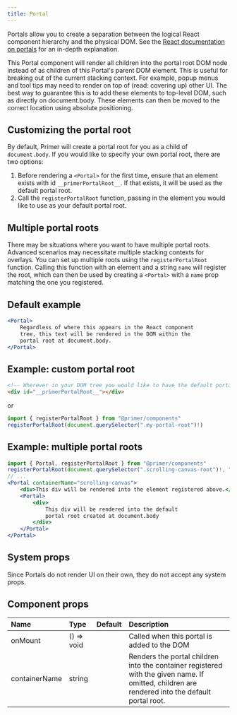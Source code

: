 ```yaml
---
title: Portal
---
```



Portals allow you to create a separation between the logical React component hierarchy and the physical DOM. See the [React documentation on portals](https://reactjs.org/docs/portals.html) for an in-depth explanation.

This Portal component will render all children into the portal root DOM node instead of as children of this Portal's parent DOM element. This is useful for breaking out of the current stacking context. For example, popup menus and tool tips may need to render on top of (read: covering up) other UI. The best way to guarantee this is to add these elements to top-level DOM, such as directly on document.body. These elements can then be moved to the correct location using absolute positioning.

## Customizing the portal root
By default, Primer will create a portal root for you as a child of `document.body`. If you would like to specify your own portal root, there are two options:

1. Before rendering a `<Portal>` for the first time, ensure that an element exists with id `__primerPortalRoot__`. If that exists, it will be used as the default portal root.
2. Call the `registerPortalRoot` function, passing in the element you would like to use as your default portal root.

## Multiple portal roots
There may be situations where you want to have multiple portal roots. Advanced scenarios may necessitate multiple stacking contexts for overlays. You can set up multiple roots using the `registerPortalRoot` function. Calling this function with an element and a string `name` will register the root, which can then be used by creating a `<Portal>` with a `name` prop matching the one you registered.

## Default example

```jsx
<Portal>
    Regardless of where this appears in the React component 
    tree, this text will be rendered in the DOM within the 
    portal root at document.body.
</Portal>
```

## Example: custom portal root

```html
<!-- Wherever in your DOM tree you would like to have the default portal root -->
<div id="__primerPortalRoot__"></div>
```
or
```js
import { registerPortalRoot } from "@primer/components"
registerPortalRoot(document.querySelector(".my-portal-root")!)
```

## Example: multiple portal roots
```jsx
import { Portal, registerPortalRoot } from "@primer/components"
registerPortalRoot(document.querySelector(".scrolling-canvas-root")!, "scrolling-canvas")
// ...
<Portal containerName="scrolling-canvas">
    <div>This div will be rendered into the element registered above.</div>
    <Portal>
        <div>
            This div will be rendered into the default
            portal root created at document.body
        </div>
    </Portal>
</Portal>
```

## System props

Since Portals do not render UI on their own, they do not accept any system props.

## Component props

| Name | Type | Default | Description |
| :- | :- | :-: | :- |
| onMount | () => void | | Called when this portal is added to the DOM |
| containerName | string | | Renders the portal children into the container registered with the given name. If omitted, children are rendered into the default portal root. |